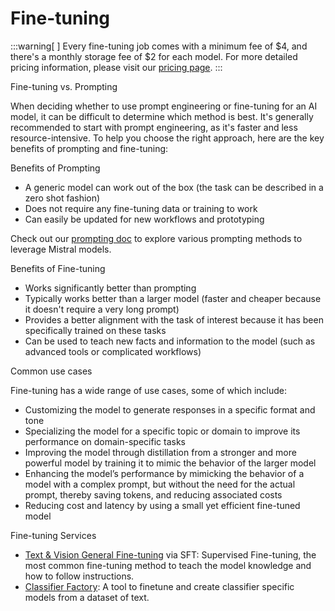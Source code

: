 
# Fine-tuning

:::warning[ ]
Every fine-tuning job comes with a minimum fee of $4, and there's a monthly storage fee of $2 for each model. For more detailed pricing information, please visit our [pricing page](https://mistral.ai/technology/#pricing).
:::

<SectionTab as="h1" sectionId="fine-tuning-vs-prompting">Fine-tuning vs. Prompting</SectionTab>

When deciding whether to use prompt engineering or fine-tuning for an AI model, it can be difficult to determine which method is best. It's generally recommended to start with prompt engineering, as it's faster and less resource-intensive. To help you choose the right approach, here are the key benefits of prompting and fine-tuning:

<SectionTab as="h2" variant="secondary" sectionId="benefits-of-prompting" variant="secondary">Benefits of Prompting</SectionTab>
  - A generic model can work out of the box (the task can be described in a zero shot fashion)
  - Does not require any fine-tuning data or training to work
  - Can easily be updated for new workflows and prototyping

  Check out our [prompting doc](completion/prompting_capabilities) to explore various prompting methods to leverage Mistral models.

<SectionTab as="h2" variant="secondary" sectionId="benefits-of-fine-tuning" variant="secondary">Benefits of Fine-tuning</SectionTab>
  - Works significantly better than prompting
  - Typically works better than a larger model (faster and cheaper because it doesn't require a very long prompt)
  - Provides a better alignment with the task of interest because it has been specifically trained on these tasks
  - Can be used to teach new facts and information to the model (such as advanced tools or complicated workflows)

<SectionTab as="h2" variant="secondary" sectionId="fine-tuning-vs-prompting">Common use cases</SectionTab>

Fine-tuning has a wide range of use cases, some of which include:

- Customizing the model to generate responses in a specific format and tone
- Specializing the model for a specific topic or domain to improve its performance on domain-specific tasks
- Improving the model through distillation from a stronger and more powerful model by training it to mimic the behavior of the larger model
- Enhancing the model’s performance by mimicking the behavior of a model with a complex prompt, but without the need for the actual prompt, thereby saving tokens, and reducing associated costs
- Reducing cost and latency by using a small yet efficient fine-tuned model

<SectionTab as="h1" sectionId="fine-tuning-vs-prompting">Fine-tuning Services</SectionTab>
- [Text & Vision General Fine-tuning](finetuning/text_vision_finetuning) via SFT: Supervised Fine-tuning, the most common fine-tuning method to teach the model knowledge and how to follow instructions.
- [Classifier Factory](finetuning/classifier_factory): A tool to finetune and create classifier specific models from a dataset of text.
